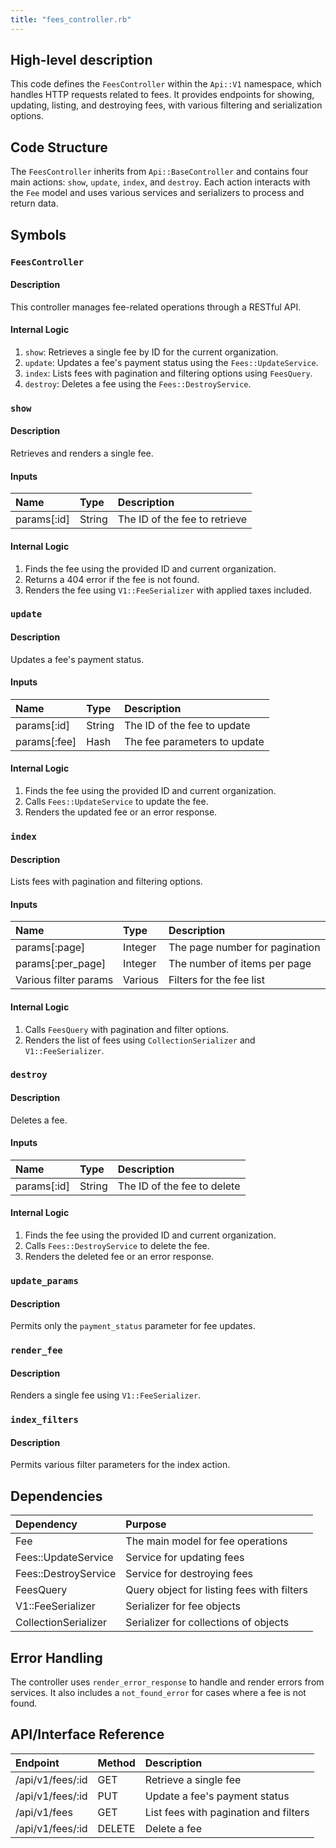 ```yaml
---
title: "fees_controller.rb"
---
```


## High-level description
This code defines the `FeesController` within the `Api::V1` namespace, which handles HTTP requests related to fees. It provides endpoints for showing, updating, listing, and destroying fees, with various filtering and serialization options.

## Code Structure
The `FeesController` inherits from `Api::BaseController` and contains four main actions: `show`, `update`, `index`, and `destroy`. Each action interacts with the `Fee` model and uses various services and serializers to process and return data.

## Symbols

### `FeesController`
#### Description
This controller manages fee-related operations through a RESTful API.

#### Internal Logic
1. `show`: Retrieves a single fee by ID for the current organization.
2. `update`: Updates a fee's payment status using the `Fees::UpdateService`.
3. `index`: Lists fees with pagination and filtering options using `FeesQuery`.
4. `destroy`: Deletes a fee using the `Fees::DestroyService`.

### `show`
#### Description
Retrieves and renders a single fee.

#### Inputs
| Name | Type | Description |
|:-----|:-----|:------------|
| params[:id] | String | The ID of the fee to retrieve |

#### Internal Logic
1. Finds the fee using the provided ID and current organization.
2. Returns a 404 error if the fee is not found.
3. Renders the fee using `V1::FeeSerializer` with applied taxes included.

### `update`
#### Description
Updates a fee's payment status.

#### Inputs
| Name | Type | Description |
|:-----|:-----|:------------|
| params[:id] | String | The ID of the fee to update |
| params[:fee] | Hash | The fee parameters to update |

#### Internal Logic
1. Finds the fee using the provided ID and current organization.
2. Calls `Fees::UpdateService` to update the fee.
3. Renders the updated fee or an error response.

### `index`
#### Description
Lists fees with pagination and filtering options.

#### Inputs
| Name | Type | Description |
|:-----|:-----|:------------|
| params[:page] | Integer | The page number for pagination |
| params[:per_page] | Integer | The number of items per page |
| Various filter params | Various | Filters for the fee list |

#### Internal Logic
1. Calls `FeesQuery` with pagination and filter options.
2. Renders the list of fees using `CollectionSerializer` and `V1::FeeSerializer`.

### `destroy`
#### Description
Deletes a fee.

#### Inputs
| Name | Type | Description |
|:-----|:-----|:------------|
| params[:id] | String | The ID of the fee to delete |

#### Internal Logic
1. Finds the fee using the provided ID and current organization.
2. Calls `Fees::DestroyService` to delete the fee.
3. Renders the deleted fee or an error response.

### `update_params`
#### Description
Permits only the `payment_status` parameter for fee updates.

### `render_fee`
#### Description
Renders a single fee using `V1::FeeSerializer`.

### `index_filters`
#### Description
Permits various filter parameters for the index action.

## Dependencies
| Dependency | Purpose |
|:-----------|:--------|
| Fee | The main model for fee operations |
| Fees::UpdateService | Service for updating fees |
| Fees::DestroyService | Service for destroying fees |
| FeesQuery | Query object for listing fees with filters |
| V1::FeeSerializer | Serializer for fee objects |
| CollectionSerializer | Serializer for collections of objects |

## Error Handling
The controller uses `render_error_response` to handle and render errors from services. It also includes a `not_found_error` for cases where a fee is not found.

## API/Interface Reference
| Endpoint | Method | Description |
|:---------|:-------|:------------|
| /api/v1/fees/:id | GET | Retrieve a single fee |
| /api/v1/fees/:id | PUT | Update a fee's payment status |
| /api/v1/fees | GET | List fees with pagination and filters |
| /api/v1/fees/:id | DELETE | Delete a fee |